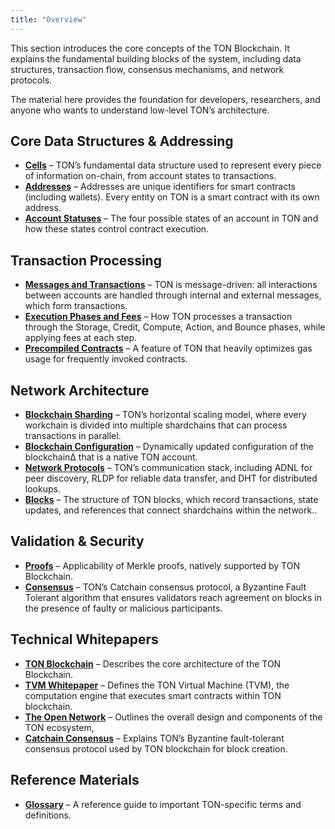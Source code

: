 ```yaml
---
title: "Overview"
---
```



This section introduces the core concepts of the TON Blockchain. It explains the fundamental building blocks of the system, including data structures, transaction flow, consensus mechanisms, and network protocols.

<Aside>
  The material here provides the foundation for developers, researchers, and anyone who wants to understand low-level TON’s architecture.
</Aside>

## Core Data Structures & Addressing

- **[Cells](/ton/cells)** – TON’s fundamental data structure used to represent every piece of information on-chain, from account states to transactions.
- **[Addresses](/ton/addresses)** –  Addresses are unique identifiers for smart contracts (including wallets). Every entity on TON is a smart contract with its own address.
- **[Account Statuses](/ton/statuses)** – The four possible states of an account in TON and how these states control contract execution.

## Transaction Processing

- **[Messages and Transactions](/ton/transaction)** – TON is message-driven: all interactions between accounts are handled through internal and external messages, which form transactions.
- **[Execution Phases and Fees](/ton/phases-and-fees)** – How TON processes a transaction through the Storage, Credit, Compute, Action, and Bounce phases, while applying fees at each step.
- **[Precompiled Contracts](/ton/precompiled)** – A feature of TON that heavily optimizes gas usage for frequently invoked contracts.

## Network Architecture

- **[Blockchain Sharding](/ton/shards)** – TON’s horizontal scaling model, where every workchain is divided into multiple shardchains that can process transactions in parallel.
- **[Blockchain Configuration](/ton/config)** – Dynamically updated configuration of the blockchain∆ that is a native TON account.
- **[Network Protocols](/ton/network)** – TON’s communication stack, including ADNL for peer discovery, RLDP for reliable data transfer, and DHT for distributed lookups.
- **[Blocks](/ton/)** – The structure of TON blocks, which record transactions, state updates, and references that connect shardchains within the network..

## Validation & Security

- **[Proofs](/ton/proofs)** – Applicability of Merkle proofs, natively supported by TON Blockchain.
- **[Consensus](/ton/consensus)** – TON’s Catchain consensus protocol, a Byzantine Fault Tolerant algorithm that ensures validators reach agreement on blocks in the presence of faulty or malicious participants.

## Technical Whitepapers

- **[TON Blockchain](/ton/tblkch)** – Describes the core architecture of the TON Blockchain.
- **[TVM Whitepaper](/ton/tvm)** – Defines the TON Virtual Machine (TVM), the computation engine that executes smart contracts within TON blockchain.
- **[The Open Network](/ton/ton)** – Outlines the overall design and components of the TON ecosystem,
- **[Catchain Consensus](/ton/catchain)** – Explains TON’s Byzantine fault-tolerant consensus protocol used by TON blockchain for block creation.

## Reference Materials

- **[Glossary](/ton/glossary)** – A reference guide to important TON-specific terms and definitions.
